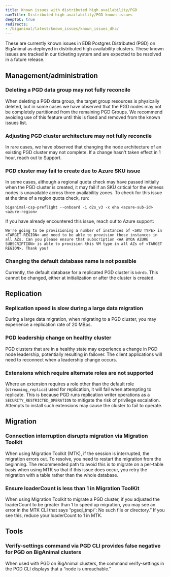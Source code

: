 ```yaml
---
title: Known issues with distributed high availability/PGD
navTitle: Distributed high availability/PGD known issues
deepToC: true
redirects:
- /biganimal/latest/known_issues/known_issues_dha/
---
```


These are currently known issues in EDB Postgres Distributed (PGD) on BigAnimal as deployed in distributed high availability clusters. 
These known issues are tracked in our ticketing system and are expected to be resolved in a future release. 

## Management/administration

### Deleting a PGD data group may not fully reconcile 
When deleting a PGD data group, the target group resources is physically deleted, but in some cases we have observed that the PGD nodes may not be completely partitioned from the remaining PGD Groups. 
We recommend avoiding use of this feature until this is fixed and removed from the known issues list.

### Adjusting PGD cluster architecture may not fully reconcile
In rare cases, we have observed that changing the node architecture of an existing PGD cluster may not complete. 
If a change hasn't taken effect in 1 hour, reach out to Support. 

### PGD cluster may fail to create due to Azure SKU issue
In some cases, although a regional quota check may have passed initially when the PGD cluster is created, it may fail if an SKU critical for the witness nodes is unavailable across three availability zones.
To check for this issue at the time of a region quota check, run: 

```
biganimal-csp-preflight --onboard -i d2s_v3 -x eha <azure-sub-id> <azure-region>
```

If you have already encountered this issue, reach out to Azure support: 

```plaintext
We're going to be provisioning a number of instances of <SKU TYPE> in <TARGET REGION> and need to be able to provision these instances in all AZs. Can you please ensure that subscription <AA BYOA AZURE SUBSCRIPTION> is able to provision this VM type in all AZs of <TARGET REGION>. Thank you!
```

### Changing the default database name is not possible
Currently, the default database for a replicated PGD cluster is `bdrdb`. 
This cannot be changed, either at initialization or after the cluster is created.

## Replication

### Replication speed is slow during a large data migration
During a large data migration, when migrating to a PGD cluster, you may experience a replication rate of 20 MBps. 

### PGD leadership change on healthy cluster
PGD clusters that are in a healthy state may experience a change in PGD node leadership, potentially resulting in failover. 
The client applications will need to reconnect when a leadership change occurs.

### Extensions which require alternate roles are not supported
Where an extension requires a role other than the default role (`streaming_replica`) used for replication, it will fail when attempting to replicate. 
This is because PGD runs replication writer operations as a `SECURITY_RESTRICTED_OPERATION` to mitigate the risk of privilege escalation.
Attempts to install such extensions may cause the cluster to fail to operate.

## Migration

### Connection interruption disrupts migration via Migration Toolkit 
When using Migration Toolkit (MTK), if the session is interrupted, the migration errors out. To resolve, you need to restart the migration from the beginning. 
The recommended path to avoid this is to migrate on a per-table basis when using MTK so that if this issue does occur, you retry the migration with a table rather than the whole database.

### Ensure loaderCount is less than 1 in Migration ToolKit 
When using Migration Toolkit to migrate a PGD cluster, if you adjusted the loaderCount to be greater than 1 to speed up migration, you may see an error in the MTK CLI that says “pgsql_tmp/': No such file or directory.” 
If you see this, reduce your loaderCount to 1 in MTK. 

## Tools

### Verify-settings command via PGD CLI provides false negative for PGD on BigAnimal clusters
When used with PGD on BigAnimal clusters, the command verify-settings in the PGD CLI displays that a “node is unreachable.” 
